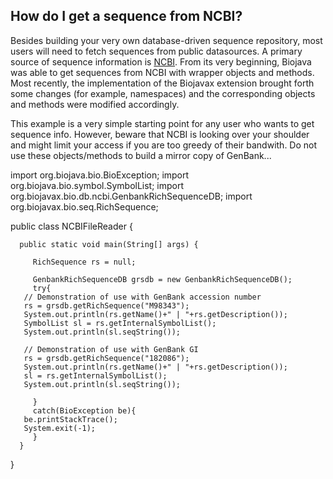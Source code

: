 == How do I get a sequence from NCBI? ==

Besides building your very own database-driven sequence repository, most users will need to fetch sequences from public datasources. A primary source of sequence information is [http://www.ncbi.nlm.nih.gov NCBI]. From its very beginning, Biojava was able to get sequences from NCBI with wrapper objects and methods. Most recently, the implementation of the Biojavax extension brought forth some changes (for example, namespaces) and the corresponding objects and methods were modified accordingly.

This example is a very simple starting point for any user who wants to get sequence info. However, beware that NCBI is looking over your shoulder and might limit your access if you are too greedy of their bandwith. Do not use these objects/methods to build a mirror copy of GenBank...

<java>
import org.biojava.bio.BioException;
import org.biojava.bio.symbol.SymbolList;
import org.biojavax.bio.db.ncbi.GenbankRichSequenceDB;
import org.biojavax.bio.seq.RichSequence;

public class NCBIFileReader {

   public static void main(String[] args) {
		
      RichSequence rs = null;
		
      GenbankRichSequenceDB grsdb = new GenbankRichSequenceDB();
      try{
	// Demonstration of use with GenBank accession number
	rs = grsdb.getRichSequence("M98343");
	System.out.println(rs.getName()+" | "+rs.getDescription());
	SymbolList sl = rs.getInternalSymbolList();
	System.out.println(sl.seqString());
			
	// Demonstration of use with GenBank GI
	rs = grsdb.getRichSequence("182086");			
	System.out.println(rs.getName()+" | "+rs.getDescription());
	sl = rs.getInternalSymbolList();
	System.out.println(sl.seqString());

      }
      catch(BioException be){
	be.printStackTrace();
	System.exit(-1);
      }
   }
}
</java>